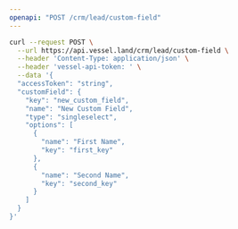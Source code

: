 ```yaml
---
openapi: "POST /crm/lead/custom-field"
---
```


<RequestExample>

```bash Request
curl --request POST \
  --url https://api.vessel.land/crm/lead/custom-field \
  --header 'Content-Type: application/json' \
  --header 'vessel-api-token: ' \
  --data '{
  "accessToken": "string",
  "customField": {
    "key": "new_custom_field",
    "name": "New Custom Field",
    "type": "singleselect",
    "options": [
      {
        "name": "First Name",
        "key": "first_key"
      },
      {
        "name": "Second Name",
        "key": "second_key"
      }
    ]
  }
}'
```

</RequestExample>
